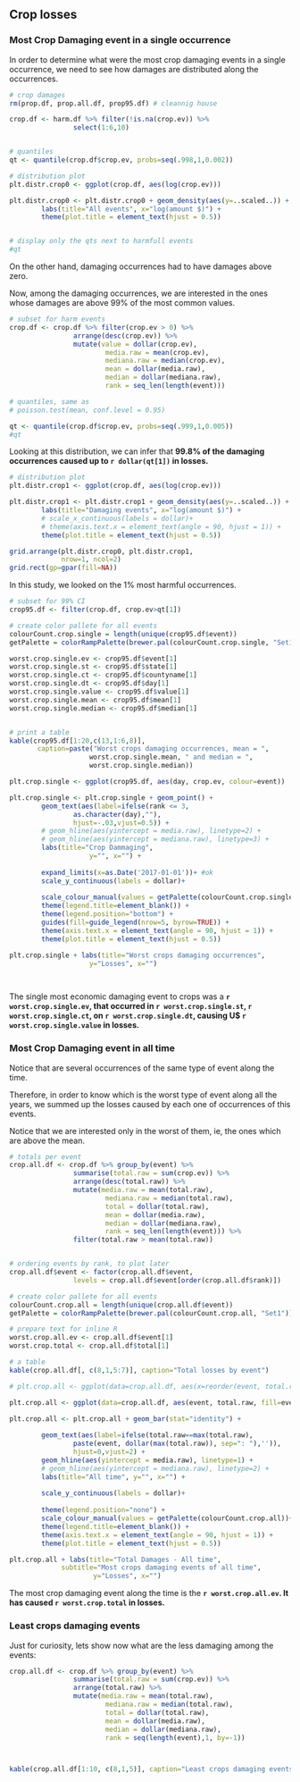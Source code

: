 ## Crop losses


### Most Crop Damaging event in a single occurrence

In order to determine what were the most crop damaging events in a single occurrence, we need to see how damages are distributed along the occurrences.


```r
# crop damages
rm(prop.df, prop.all.df, prop95.df) # cleannig house

crop.df <- harm.df %>% filter(!is.na(crop.ev)) %>%
                select(1:6,10) 


# quantiles
qt <- quantile(crop.df$crop.ev, probs=seq(.998,1,0.002))

# distribution plot
plt.distr.crop0 <- ggplot(crop.df, aes(log(crop.ev)))

plt.distr.crop0 <- plt.distr.crop0 + geom_density(aes(y=..scaled..)) + #xlim(0,.5) + 
        labs(title="All events", x="log(amount $)") +
        theme(plot.title = element_text(hjust = 0.5))  


# display only the qts next to harmfull events
#qt
```

<!-- Looking at this distribution, we can infer that 99% of the occurrences caused less than **`r dollar(qt[1])` in losses**. -->

On the other hand, damaging occurrences had to have damages above zero.

Now, among the damaging occurrences, we are interested in the ones whose damages are above 99% of the most common values. 



```r

# subset for harm events
crop.df <- crop.df %>% filter(crop.ev > 0) %>%
                arrange(desc(crop.ev)) %>%
                mutate(value = dollar(crop.ev),
                        media.raw = mean(crop.ev), 
                        mediana.raw = median(crop.ev),
                        mean = dollar(media.raw),
                        median = dollar(mediana.raw),
                        rank = seq_len(length(event)))

# quantiles, same as 
# poisson.test(mean, conf.level = 0.95)

qt <- quantile(crop.df$crop.ev, probs=seq(.999,1,0.005))
#qt
```

Looking at this distribution, we can infer that **99.8% of the damaging occurrences caused up to `r dollar(qt[1])` in losses.**




```r

# distribution plot
plt.distr.crop1 <- ggplot(crop.df, aes(log(crop.ev)))

plt.distr.crop1 <- plt.distr.crop1 + geom_density(aes(y=..scaled..)) + #xlim(0,qt[1]) + 
        labs(title="Damaging events", x="log(amount $)") +
        # scale_x_continuous(labels = dollar)+
        # theme(axis.text.x = element_text(angle = 90, hjust = 1)) + 
        theme(plot.title = element_text(hjust = 0.5))       


```


```r
grid.arrange(plt.distr.crop0, plt.distr.crop1,
             nrow=1, ncol=2)
grid.rect(gp=gpar(fill=NA))
```



In this study, we looked on the 1% most harmful occurrences. 

```r

# subset for 99% CI
crop95.df <- filter(crop.df, crop.ev>qt[1])

# create color pallete for all events
colourCount.crop.single = length(unique(crop95.df$event))
getPalette = colorRampPalette(brewer.pal(colourCount.crop.single, "Set1"))

worst.crop.single.ev <- crop95.df$event[1]
worst.crop.single.st <- crop95.df$state[1]
worst.crop.single.ct <- crop95.df$countyname[1]
worst.crop.single.dt <- crop95.df$day[1]
worst.crop.single.value <- crop95.df$value[1]
worst.crop.single.mean <- crop95.df$mean[1]
worst.crop.single.median <- crop95.df$median[1]


# print a table
kable(crop95.df[1:20,c(13,1:6,8)],
       caption=paste("Worst crops damaging occurrences, mean = ",
                    worst.crop.single.mean, " and median = ",
                    worst.crop.single.median))

```



```r

plt.crop.single <- ggplot(crop95.df, aes(day, crop.ev, colour=event))

plt.crop.single <- plt.crop.single + geom_point() +
        geom_text(aes(label=ifelse(rank <= 3,
                as.character(day),""),
                hjust=-.03,vjust=0.5)) +
        # geom_hline(aes(yintercept = media.raw), linetype=2) +
        # geom_hline(aes(yintercept = mediana.raw), linetype=3) +
        labs(title="Crop Dammaging",
                    y="", x="") + 
                
        expand_limits(x=as.Date('2017-01-01'))+ #ok
        scale_y_continuous(labels = dollar)+
        
        scale_colour_manual(values = getPalette(colourCount.crop.single))+                
        theme(legend.title=element_blank()) +
        theme(legend.position="bottom") +
        guides(fill=guide_legend(nrow=5, byrow=TRUE)) +
        theme(axis.text.x = element_text(angle = 90, hjust = 1)) + 
        theme(plot.title = element_text(hjust = 0.5)) 

plt.crop.single + labs(title="Worst crops damaging occurrences",
                    y="Losses", x="")

  
```

The single most economic damaging  event to crops was a **`r worst.crop.single.ev`, that occurred in `r worst.crop.single.st`, `r worst.crop.single.ct`, on `r worst.crop.single.dt`, causing U$ `r worst.crop.single.value` in losses.**


### Most Crop Damaging event in all time

Notice that are several occurrences of the same type of event along the time. 

Therefore, in order to know which is the worst type of event along all the years, we summed up the losses caused by each one of occurrences of this events. 

Notice that we are interested only in the worst of them, ie, the ones which are above the mean.


```r

# totals per event
crop.all.df <- crop.df %>% group_by(event) %>%
                summarise(total.raw = sum(crop.ev)) %>%
                arrange(desc(total.raw)) %>%
                mutate(media.raw = mean(total.raw), 
                        mediana.raw = median(total.raw),
                        total = dollar(total.raw),
                        mean = dollar(media.raw),
                        median = dollar(mediana.raw),
                        rank = seq_len(length(event))) %>%
                filter(total.raw > mean(total.raw))


# ordering events by rank, to plot later
crop.all.df$event <- factor(crop.all.df$event,
                levels = crop.all.df$event[order(crop.all.df$rank)])

# create color pallete for all events
colourCount.crop.all = length(unique(crop.all.df$event))
getPalette = colorRampPalette(brewer.pal(colourCount.crop.all, "Set1"))

# prepare text for inline R
worst.crop.all.ev <- crop.all.df$event[1]
worst.crop.total <- crop.all.df$total[1]

# a table
kable(crop.all.df[, c(8,1,5:7)], caption="Total losses by event")

```

```r

# plt.crop.all <- ggplot(data=crop.all.df, aes(x=reorder(event, total.raw), y=total.raw, fill=event))

plt.crop.all <- ggplot(data=crop.all.df, aes(event, total.raw, fill=event))

plt.crop.all <- plt.crop.all + geom_bar(stat="identity") +
                
        geom_text(aes(label=ifelse(total.raw==max(total.raw),
                paste(event, dollar(max(total.raw)), sep=": "),'')),
                hjust=0,vjust=2) +
        geom_hline(aes(yintercept = media.raw), linetype=1) +
        # geom_hline(aes(yintercept = mediana.raw), linetype=2) +
        labs(title="All time", y="", x="") + 
                
        scale_y_continuous(labels = dollar)+
     
        theme(legend.position="none") +        
        scale_colour_manual(values = getPalette(colourCount.crop.all))+                
        theme(legend.title=element_blank()) +
        theme(axis.text.x = element_text(angle = 90, hjust = 1)) + 
        theme(plot.title = element_text(hjust = 0.5))                 

plt.crop.all + labs(title="Total Damages - All time",
             subtitle="Most crops damaging events of all time",
                     y="Losses", x="")

```



The most crop damaging event along the time is the **`r worst.crop.all.ev`. It has caused `r worst.crop.total` in losses.**


### Least crops damaging events

Just for curiosity, lets show now what are the less damaging among the  events:




```r

crop.all.df <- crop.df %>% group_by(event) %>%
                summarise(total.raw = sum(crop.ev)) %>%
                arrange(total.raw) %>%
                mutate(media.raw = mean(total.raw), 
                        mediana.raw = median(total.raw),
                        total = dollar(total.raw),
                        mean = dollar(media.raw),
                        median = dollar(mediana.raw),
                        rank = seq(length(event),1, by=-1))



kable(crop.all.df[1:10, c(8,1,5)], caption="Least crops damaging events")

```




